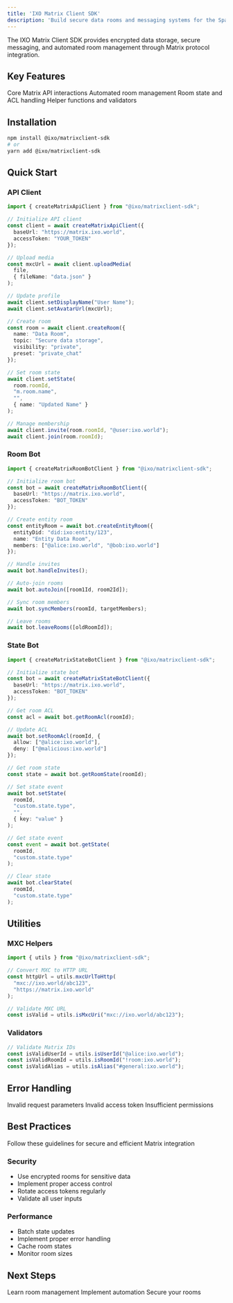 ```yaml
---
title: 'IXO Matrix Client SDK'
description: 'Build secure data rooms and messaging systems for the Spatial Web using Matrix protocol integration'
---
```

<Note>
The IXO Matrix Client SDK provides encrypted data storage, secure messaging, and automated room management through Matrix protocol integration.
</Note>

## Key Features

<CardGroup>

<Card title="API Client" icon="server">
  Core Matrix API interactions
</Card>

<Card title="Room Bot" icon="robot">
  Automated room management
</Card>

<Card title="State Bot" icon="database">
  Room state and ACL handling
</Card>

<Card title="Utilities" icon="wrench">
  Helper functions and validators
</Card>

</CardGroup>

## Installation

```bash
npm install @ixo/matrixclient-sdk
# or
yarn add @ixo/matrixclient-sdk
```

## Quick Start

### API Client

<CodeGroup>

```typescript Matrix API
import { createMatrixApiClient } from "@ixo/matrixclient-sdk";

// Initialize API client
const client = await createMatrixApiClient({
  baseUrl: "https://matrix.ixo.world",
  accessToken: "YOUR_TOKEN"
});

// Upload media
const mxcUrl = await client.uploadMedia(
  file,
  { fileName: "data.json" }
);

// Update profile
await client.setDisplayName("User Name");
await client.setAvatarUrl(mxcUrl);
```

```typescript Room Management
// Create room
const room = await client.createRoom({
  name: "Data Room",
  topic: "Secure data storage",
  visibility: "private",
  preset: "private_chat"
});

// Set room state
await client.setState(
  room.roomId,
  "m.room.name",
  "",
  { name: "Updated Name" }
);

// Manage membership
await client.invite(room.roomId, "@user:ixo.world");
await client.join(room.roomId);
```

</CodeGroup>

### Room Bot

<CodeGroup>

```typescript Room Bot
import { createMatrixRoomBotClient } from "@ixo/matrixclient-sdk";

// Initialize room bot
const bot = await createMatrixRoomBotClient({
  baseUrl: "https://matrix.ixo.world",
  accessToken: "BOT_TOKEN"
});

// Create entity room
const entityRoom = await bot.createEntityRoom({
  entityDid: "did:ixo:entity/123",
  name: "Entity Data Room",
  members: ["@alice:ixo.world", "@bob:ixo.world"]
});

// Handle invites
await bot.handleInvites();
```

```typescript Automated Management
// Auto-join rooms
await bot.autoJoin([room1Id, room2Id]);

// Sync room members
await bot.syncMembers(roomId, targetMembers);

// Leave rooms
await bot.leaveRooms([oldRoomId]);
```

</CodeGroup>

### State Bot

<CodeGroup>

```typescript State Management
import { createMatrixStateBotClient } from "@ixo/matrixclient-sdk";

// Initialize state bot
const bot = await createMatrixStateBotClient({
  baseUrl: "https://matrix.ixo.world",
  accessToken: "BOT_TOKEN"
});

// Get room ACL
const acl = await bot.getRoomAcl(roomId);

// Update ACL
await bot.setRoomAcl(roomId, {
  allow: ["@alice:ixo.world"],
  deny: ["@malicious:ixo.world"]
});

// Get room state
const state = await bot.getRoomState(roomId);
```

```typescript State Updates
// Set state event
await bot.setState(
  roomId,
  "custom.state.type",
  "",
  { key: "value" }
);

// Get state event
const event = await bot.getState(
  roomId,
  "custom.state.type"
);

// Clear state
await bot.clearState(
  roomId,
  "custom.state.type"
);
```

</CodeGroup>

## Utilities

### MXC Helpers

```typescript
import { utils } from "@ixo/matrixclient-sdk";

// Convert MXC to HTTP URL
const httpUrl = utils.mxcUrlToHttp(
  "mxc://ixo.world/abc123",
  "https://matrix.ixo.world"
);

// Validate MXC URL
const isValid = utils.isMxcUri("mxc://ixo.world/abc123");
```

### Validators

```typescript
// Validate Matrix IDs
const isValidUserId = utils.isUserId("@alice:ixo.world");
const isValidRoomId = utils.isRoomId("!room:ixo.world");
const isValidAlias = utils.isAlias("#general:ixo.world");
```

## Error Handling

<ResponseField name="400" type="error">
  Invalid request parameters
</ResponseField>

<ResponseField name="401" type="error">
  Invalid access token
</ResponseField>

<ResponseField name="403" type="error">
  Insufficient permissions
</ResponseField>

## Best Practices

<Note>
Follow these guidelines for secure and efficient Matrix integration
</Note>

### Security

- Use encrypted rooms for sensitive data
- Implement proper access control
- Rotate access tokens regularly
- Validate all user inputs

### Performance

- Batch state updates
- Implement proper error handling
- Cache room states
- Monitor room sizes

## Next Steps

<CardGroup>

<Card title="Room Guide" icon="door-open">
  Learn room management
</Card>

<Card title="Bot Guide" icon="robot">
  Implement automation
</Card>

<Card title="Security Guide" icon="shield-check">
  Secure your rooms
</Card>

</CardGroup> 